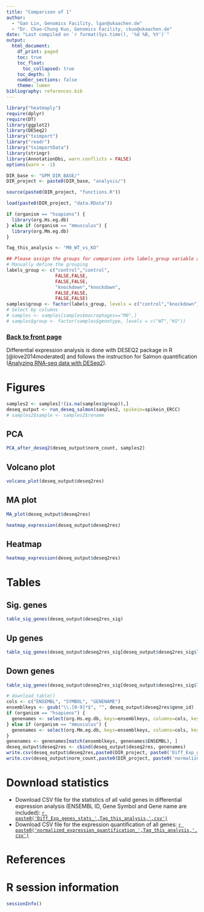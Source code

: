 ```yaml
---
title: "Comparison of 1"
author:
  - "Gan Lin, Genomics Facility, lgan@ukaachen.de"
  - "Dr. Chao-Chung Kuo, Genomics Facility, ckuo@ukaachen.de"
date: "Last compiled on `r format(Sys.time(), '%d %B, %Y')`"
output:
  html_document:
    df_print: paged
    toc: true
    toc_float:
      toc_collapsed: true
    toc_depth: 3
    number_sections: false
    theme: lumen
bibliography: references.bib
---
```


```r
library("heatmaply")
require(dplyr)
require(DT)
library(ggplot2)
library(DESeq2)
library("tximport")
library("readr")
library("tximportData")
library(stringr)
library(AnnotationDbi, warn.conflicts = FALSE)
options(warn = -1)

DIR_base <- "GPM_DIR_BASE/"
DIR_project <- paste0(DIR_base, "analysis/")

source(paste0(DIR_project, "functions.R"))

load(paste0(DIR_project, "data.RData"))

if (organism == "hsapiens") {
  library(org.Hs.eg.db)
} else if (organism == "mmusculus") {
  library(org.Mm.eg.db)
}

Tag_this_analysis <- "M0_WT_vs_KO"

## Please assign the groups for comparison into labels_group variable and confirm the direction of comparison by level parameter in the function factor, here is just an example
# Manually define the grouping
labels_group <- c("control","control",
                  FALSE,FALSE,
                  FALSE,FALSE,
                  "knockdown","knockdown",
                  FALSE,FALSE,
                  FALSE,FALSE)
samples$group <- factor(labels_group, levels = c("control","knockdown"))
# Select by columns
# samples <- samples[samples$macrophages=="M0",]
# samples$group <- factor(samples$genotype, levels = c("WT","KO"))

```

### [Back to front page](Basic_analysis_RNAseq.html)

Differential expression analysis is done with DESEQ2 package in R [@love2014moderated] and follows the instruction for Salmon quantification ([Analyzing RNA-seq data with DESeq2](https://bioconductor.org/packages/release/bioc/vignettes/DESeq2/inst/doc/DESeq2.html)).

# Figures {.tabset}

```r
samples2 <- samples[!(is.na(samples$group)),]
deseq_output <- run_deseq_salmon(samples2, spikein=spikein_ERCC)
# samples2$sample <- samples2$rename
```

## PCA

```r
PCA_after_deseq2(deseq_output$norm_count, samples2)
```

## Volcano plot

```r
volcano_plot(deseq_output$deseq2res)
```

## MA plot

```r
MA_plot(deseq_output$deseq2res)
```


```r
heatmap_expression(deseq_output$deseq2res)
```

## Heatmap

```r
heatmap_expression(deseq_output$deseq2res)
```

# Tables {.tabset}

## Sig. genes

```r
table_sig_genes(deseq_output$deseq2res_sig)
```

## Up genes

```r
table_sig_genes(deseq_output$deseq2res_sig[deseq_output$deseq2res_sig$log2FoldChange > 0,])
```

## Down genes

```r
table_sig_genes(deseq_output$deseq2res_sig[deseq_output$deseq2res_sig$log2FoldChange < 0,])
```

```r
# download_table()
cols <- c("ENSEMBL", "SYMBOL", "GENENAME")
ensemblkeys <- gsub("\\.[0-9]*$", "", deseq_output$deseq2res$gene_id)
if (organism == "hsapiens") {
  genenames <- select(org.Hs.eg.db, keys=ensemblkeys, columns=cols, keytype="ENSEMBL")
} else if (organism == "mmusculus") {
  genenames <- select(org.Mm.eg.db, keys=ensemblkeys, columns=cols, keytype="ENSEMBL")
}
genenames <- genenames[match(ensemblkeys, genenames$ENSEMBL), ]
deseq_output$deseq2res <- cbind(deseq_output$deseq2res, genenames)
write.csv(deseq_output$deseq2res,paste0(DIR_project, paste0('Diff_Exp_genes_stats_',Tag_this_analysis,'.csv')))
write.csv(deseq_output$norm_count,paste0(DIR_project, paste0('normalized_expression_quantification_',Tag_this_analysis,'.csv')))
```


# Download statistics

* Download CSV file for the statistics of all valid genes in differential expression analysis (ENSEMBL ID, Gene Symbol and Gene name are included): [`r paste0('Diff_Exp_genes_stats_',Tag_this_analysis,'.csv')`](`r paste0('Diff_Exp_genes_stats_',Tag_this_analysis,'.csv')`)
* Download CSV file for the expression quantification of all genes: [`r paste0('normalized_expression_quantification_',Tag_this_analysis,'.csv')`](`r paste0('normalized_expression_quantification_',Tag_this_analysis,'.csv')`)


# References

<div id="refs"></div>


# R session information

```r
sessionInfo()
```

